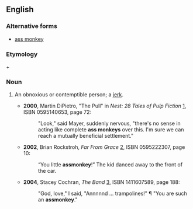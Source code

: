 ==English==

===Alternative forms===
*[[ass monkey]]

===Etymology===

{{en-term|ass}} + {{en-term|monkey}}

===Noun===
{{en-noun}}

# {{slang|pejorative}} An obnoxious or contemptible person; a [[jerk]].
#*'''2000''', Martin DiPietro, "The Pull" in ''Nest: 28 Tales of Pulp Fiction'' [http://books.google.com/books?id=8-Ktus3DJ3EC], ISBN 0595140653, page 72:
#*:"Look," said Mayer, suddenly nervous, "there's no sense in acting like complete '''ass monkeys''' over this. I'm sure we can reach a mutually beneficial settlement."
#*'''2002''', Brian Rockstroh, ''Far From Grace'' [http://books.google.com/books?id=YMG2M2bMBLkC], ISBN 0595222307, page 10:
#*:“You little '''assmonkey'''!” The kid danced away to the front of the car. 
#*'''2004''', Stacey Cochran, ''The Band'' [http://books.google.com/books?id=04WwRTaaoUAC], ISBN 1411607589, page 188:
#*:"God, love," I said, "Annnnnd ... trampolines!"  ¶ "You are such an '''assmonkey'''."